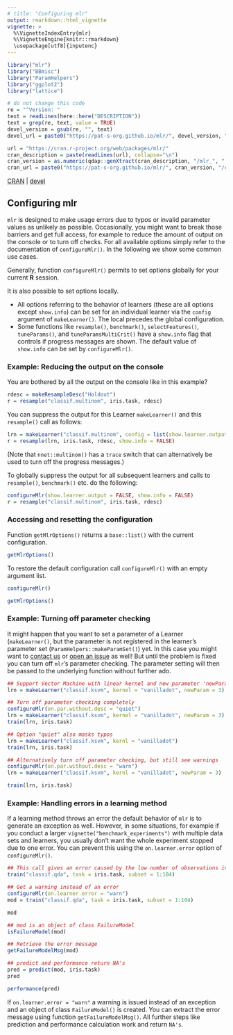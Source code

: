 ```yaml
---
# title: "Configuring mlr"
output: rmarkdown::html_vignette
vignette: >
  %\VignetteIndexEntry{mlr}
  %\VignetteEngine{knitr::rmarkdown}
  \usepackage[utf8]{inputenc}
---
```


```r
library("mlr")
library("BBmisc")
library("ParamHelpers")
library("ggplot2")
library("lattice")

# do not change this code
re = "^Version: "
text = readLines(here::here("DESCRIPTION"))
text = grep(re, text, value = TRUE)
devel_version = gsub(re, "", text)
devel_url = paste0("https://pat-s-org.github.io/mlr/", devel_version, "/configuring.html")

url = "https://cran.r-project.org/web/packages/mlr/"
cran_description = paste(readLines(url), collapse="\n")
cran_version = as.numeric(qdap::genXtract(cran_description, "/mlr_", ".zip")[1])
cran_url = paste0("https://pat-s-org.github.io/mlr/", cran_version, "/configuring.html")
```

[CRAN](`r url(cran_url)`) | [devel](`r url(devel_url)`)

## Configuring mlr

`mlr` is designed to make usage errors due to typos or invalid parameter values
as unlikely as possible.
Occasionally, you might want to break those barriers and get full access, for example to reduce the amount of output on the console or to turn off checks.
For all available options simply refer to the documentation of `configureMlr()`.
In the following we show some common use cases.

Generally, function `configureMlr()` permits to set options globally for your current **R** session.

It is also possible to set options locally.

* All options referring to the behavior of learners (these are all options except `show.info`) can be set for an individual learner via the `config` argument of `makeLearner()`.
  The local precedes the global configuration.
* Some functions like `resample()`, `benchmark()`, `selectFeatures()`, `tuneParams()`,
  and `tuneParamsMultiCrit()` have a `show.info` flag that controls if progress messages are shown. 
  The default value of `show.info` can be set by `configureMlr()`.

### Example: Reducing the output on the console

You are bothered by all the output on the console like in this example?

```r
rdesc = makeResampleDesc("Holdout")
r = resample("classif.multinom", iris.task, rdesc)
```

You can suppress the output for this Learner `makeLearner()` and this `resample()` call as follows:

```r
lrn = makeLearner("classif.multinom", config = list(show.learner.output = FALSE))
r = resample(lrn, iris.task, rdesc, show.info = FALSE)
```

(Note that `nnet::multinom()` has a `trace` switch that can alternatively be used to turn off the progress messages.)

To globally suppress the output for all subsequent learners and calls to `resample()`, `benchmark()` etc. do the following:

```r
configureMlr(show.learner.output = FALSE, show.info = FALSE)
r = resample("classif.multinom", iris.task, rdesc)
```

### Accessing and resetting the configuration

Function `getMlrOptions()` returns a `base::list()` with the current configuration.

```r
getMlrOptions()
```

To restore the default configuration call `configureMlr()` with an empty argument list.

```r
configureMlr()
```

```r
getMlrOptions()
```

### Example: Turning off parameter checking

It might happen that you want to set a parameter of a Learner (`makeLearner()`, but the parameter is not registered in the learner's parameter set (`ParamHelpers::makeParamSet()`) yet.
In this case you might want to [contact us](https://github.com/mlr-org/mlr#get-in-touch) or [open an issue](https://github.com/mlr-org/mlr/issues/new) as well!
But until the problem is fixed you can turn off `mlr`'s parameter checking.
The parameter setting will then be passed to the underlying function without further ado.

```r
## Support Vector Machine with linear kernel and new parameter 'newParam'
lrn = makeLearner("classif.ksvm", kernel = "vanilladot", newParam = 3)

## Turn off parameter checking completely
configureMlr(on.par.without.desc = "quiet")
lrn = makeLearner("classif.ksvm", kernel = "vanilladot", newParam = 3)
train(lrn, iris.task)

## Option "quiet" also masks typos
lrn = makeLearner("classif.ksvm", kernl = "vanilladot")
train(lrn, iris.task)

## Alternatively turn off parameter checking, but still see warnings
configureMlr(on.par.without.desc = "warn")
lrn = makeLearner("classif.ksvm", kernl = "vanilladot", newParam = 3)

train(lrn, iris.task)
```

### Example: Handling errors in a learning method

If a learning method throws an error the default behavior of `mlr` is to
generate an exception as well.
However, in some situations, for example if you conduct a larger `vignette("benchmark_experiments")` with multiple data sets and learners, you usually don't want the whole experiment stopped due to one error.
You can prevent this using the `on.learner.error` option of `configureMlr()`.

```r
## This call gives an error caused by the low number of observations in class "virginica"
train("classif.qda", task = iris.task, subset = 1:104)

## Get a warning instead of an error
configureMlr(on.learner.error = "warn")
mod = train("classif.qda", task = iris.task, subset = 1:104)

mod

## mod is an object of class FailureModel
isFailureModel(mod)

## Retrieve the error message
getFailureModelMsg(mod)

## predict and performance return NA's
pred = predict(mod, iris.task)
pred

performance(pred)
```

If `on.learner.error = "warn"` a warning is issued instead of an exception and an object of class `FailureModel()` is created.
You can extract the error message using function `getFailureModelMsg()`.
All further steps like prediction and performance calculation work and return `NA's`.
